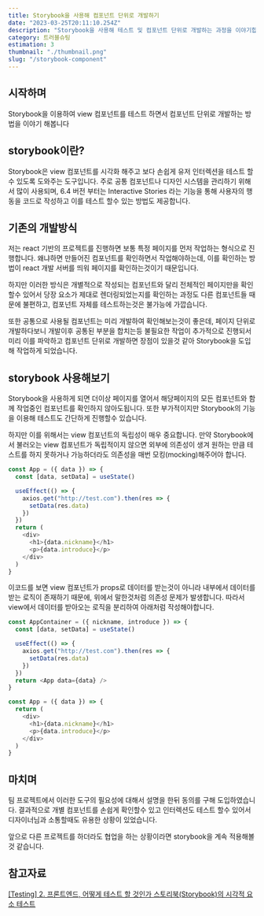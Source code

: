 ```yaml
---
title: Storybook을 사용해 컴포넌트 단위로 개발하기
date: "2023-03-25T20:11:10.254Z"
description: "Storybook을 사용해 테스트 및 컴포넌트 단위로 개발하는 과정을 이야기합니다."
category: 트러블슈팅
estimation: 3
thumbnail: "./thumbnail.png"
slug: "/storybook-component"
---
```


## 시작하며

Storybook을 이용하여 view 컴포넌트를 테스트 하면서 컴포넌트 단위로 개발하는 방법을 이야기 해봅니다

## storybook이란?

Storybook은 view 컴포넌트를 시각화 해주고 보다 손쉽게 유저 인터렉션을 테스트 할수 있도록 도와주는 도구입니다. 주로 공통 컴포넌트나 디자인 시스템을 관리하기 위해서 많이 사용되며, 6.4 버전 부터는 Interactive Stories 라는 기능을 통해 사용자의 행동을 코드로 작성하고 이를 테스트 할수 있는 방법도 제공합니다.

## 기존의 개발방식

저는 react 기반의 프로젝트를 진행하면 보통 특정 페이지를 먼저 작업하는 형식으로 진행합니다. 왜냐하면 만들어진 컴포넌트를 확인하면서 작업해야하는데, 이를 확인하는 방법이 react 개발 서버를 띄워 페이지를 확인하는것이기 때문입니다.

하지만 이러한 방식은 개별적으로 작성되는 컴포넌트와 달리 전체적인 페이지만을 확인할수 있어서 당장 요소가 제대로 렌더링되었는지를 확인하는 과정도 다른 컴포넌트들 때문에 불편하고, 컴포넌트 자체를 테스트하는것은 불가능에 가깝습니다.

또한 공통으로 사용될 컴포넌트는 미리 개발하여 확인해보는것이 좋은데, 페이지 단위로 개발하다보니 개발이후 공통된 부분을 합치는등 불필요한 작업이 추가적으로 진행되서 미리 이를 파악하고 컴포넌트 단위로 개발하면 장점이 있을것 같아 Storybook을 도입해 작업하게 되었습니다.

## storybook 사용해보기

Storybook을 사용하게 되면 더이상 페이지를 열어서 해당페이지의 모든 컴포넌트와 함께 작업중인 컴포넌트를 확인하지 않아도됩니다. 또한 부가적이지만 Storybook의 기능을 이용해 테스트도 간단하게 진행할수 있습니다.

하지만 이를 위해서는 view 컴포넌트의 독립성이 매우 중요합니다. 만약 Storybook에서 불러오는 view 컴포넌트가 독립적이지 않으면 외부에 의존성이 생겨 원하는 만큼 테스트를 하지 못하거나 가능하더라도 의존성을 매번 모킹(mocking)해주어야 합니다.

```javascript
const App = ({ data }) => {
  const [data, setData] = useState()

  useEffect(() => {
    axios.get("http://test.com").then(res => {
      setData(res.data)
    })
  })
  return (
    <div>
      <h1>{data.nickname}</h1>
      <p>{data.introduce}</p>
    </div>
  )
}
```

이코드를 보면 view 컴포넌트가 props로 데이터를 받는것이 아니라 내부에서 데이터를 받는 로직이 존재하기 때문에, 위에서 말한것처럼 의존성 문제가 발생합니다. 따라서 view에서 데이터를 받아오는 로직을 분리하여 아래처럼 작성해야합니다.

```javascript
const AppContainer = ({ nickname, introduce }) => {
  const [data, setData] = useState()

  useEffect(() => {
    axios.get("http://test.com").then(res => {
      setData(res.data)
    })
  })
  return <App data={data} />
}

const App = ({ data }) => {
  return (
    <div>
      <h1>{data.nickname}</h1>
      <p>{data.introduce}</p>
    </div>
  )
}
```

## 마치며

팀 프로젝트에서 이러한 도구의 필요성에 대해서 설명을 한뒤 동의를 구해 도입하였습니다. 결과적으로 개별 컴포넌트를 손쉽게 확인할수 있고 인터렉션도 테스트 할수 있어서 디자이너님과 소통할때도 유용한 상황이 있었습니다.

앞으로 다른 프로젝트를 하더라도 협업을 하는 상황이라면 storybook을 계속 적용해볼것 같습니다.

## 참고자료

<a class="link" href="https://jbee.io/react/testing-2-react-testing/">
  [Testing] 2. 프론트엔드, 어떻게 테스트 할 것인가
</a>
<a
  class="link"
  href="https://storybook.js.org/tutorials/ui-testing-handbook/react/ko/visual-testing/"
>
  스토리북(Storybook)의 시각적 요소 테스트
</a>

